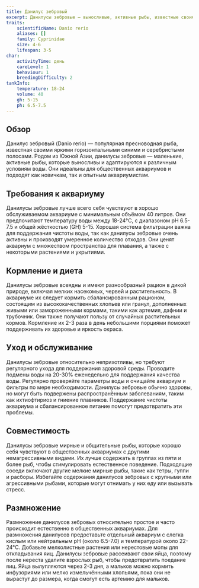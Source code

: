 ```yaml
---
title: Данилус зебровый
excerpt: Данилусы зебровые — выносливые, активные рыбы, известные своими характерными горизонтальными полосами и живым поведением. Они отлично подходят для общественных аквариумов и просты в уходе.
traits:
    scientificName: Danio rerio
    aliases: []
    family: Cyprinidae
    size: 4-6
    lifespan: 3-5
char:
    activityTime: день
    careLevel: 1
    behaviour: 1
    breedingDifficulty: 2
tankInfo:
    temperature: 18-24
    volume: 40
    gh: 5-15
    ph: 6.5-7.5
---
```


## Обзор
Данилус зебровый (Danio rerio) — популярная пресноводная рыба, известная своими яркими горизонтальными синими и серебристыми полосами. Родом из Южной Азии, данилусы зебровые — маленькие, активные рыбы, которые выносливы и адаптируются к различным условиям воды. Они идеальны для общественных аквариумов и подходят как новичкам, так и опытным аквариумистам.

## Требования к аквариуму
Данилусы зебровые лучше всего себя чувствуют в хорошо обслуживаемом аквариуме с минимальным объёмом 40 литров. Они предпочитают температуру воды между 18-24°C, с диапазоном pH 6.5-7.5 и общей жёсткостью (GH) 5-15. Хорошая система фильтрации важна для поддержания чистоты воды, так как данилусы зебровые очень активны и производят умеренное количество отходов. Они ценят аквариум с множеством пространства для плавания, а также с некоторыми растениями и укрытиями.

## Кормление и диета
Данилусы зебровые всеядны и имеют разнообразный рацион в дикой природе, включая мелких насекомых, червей и растительность. В аквариуме их следует кормить сбалансированным рационом, состоящим из высококачественных хлопьев или гранул, дополненных живыми или замороженными кормами, такими как артемия, дафнии и трубочник. Они также получают пользу от случайных растительных кормов. Кормление их 2-3 раза в день небольшими порциями поможет поддерживать их здоровье и яркость окраса.

## Уход и обслуживание
Данилусы зебровые относительно неприхотливы, но требуют регулярного ухода для поддержания здоровой среды. Проводите подмены воды на 20-30% еженедельно для поддержания качества воды. Регулярно проверяйте параметры воды и очищайте аквариум и фильтры по мере необходимости. Данилусы зебровые обычно здоровы, но могут быть подвержены распространённым заболеваниям, таким как ихтиофтириоз и гниение плавников. Поддержание чистоты аквариума и сбалансированное питание помогут предотвратить эти проблемы.

## Совместимость
Данилусы зебровые мирные и общительные рыбы, которые хорошо себя чувствуют в общественных аквариумах с другими немагрессивными видами. Их лучше содержать в группах из пяти и более рыб, чтобы стимулировать естественное поведение. Подходящие соседи включают другие мелкие мирные рыбы, такие как тетры, гуппи и расборы. Избегайте содержания данилусов зебровых с крупными или агрессивными рыбами, которые могут отнимать у них еду или вызывать стресс.

## Размножение
Размножение данилусов зебровых относительно простое и часто происходит естественно в общественных аквариумах. Для размножения данилусов предоставьте отдельный аквариум с слегка кислым или нейтральным pH (около 6.5-7.0) и температурой около 22-24°C. Добавьте мелколистные растения или нерестовые мопы для откладывания яиц. Данилусы зебровые рассеивают свои яйца, поэтому после нереста удалите взрослых рыб, чтобы предотвратить поедание яиц. Яйца вылупляются через 2-3 дня, а мальков можно кормить инфузориями или мелко измельчёнными хлопьями, пока они не вырастут до размера, когда смогут есть артемию для мальков.
